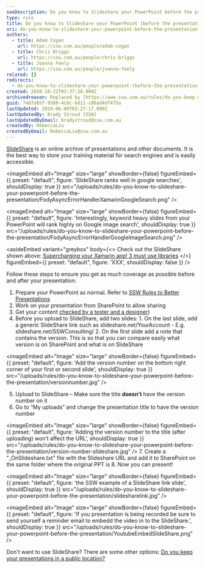 ```yaml
---
seoDescription: Do you know to Slideshare your PowerPoint before the presentation?
type: rule
title: Do you know to Slideshare your PowerPoint (before the presentation)?
uri: do-you-know-to-slideshare-your-powerpoint-before-the-presentation
authors:
  - title: Adam Cogan
    url: https://ssw.com.au/people/adam-cogan
  - title: Chris Briggs
    url: https://ssw.com.au/people/chris-briggs
  - title: Joanna Feely
    url: https://ssw.com.au/people/joanna-feely
related: []
redirects:
  - do-you-know-to-slideshare-your-powerpoint-(before-the-presentation)
created: 2010-10-22T03:37:28.000Z
archivedreason: Replaced by [https://www.ssw.com.au/rules/do-you-keep-your-presentations-in-a-public-location](/rules/do-you-keep-your-presentations-in-a-public-location)
guid: 74d7a85f-9380-4c0c-bd11-c80ad4df475a
lastUpdated: 2024-06-08T03:27:17.000Z
lastUpdatedBy: Brady Stroud [SSW]
lastUpdatedByEmail: bradystroud@ssw.com.au
createdBy: RebeccaLiu
createdByEmail: RebeccaLiu@ssw.com.au
---
```


[SlideShare](http://www.slideshare.net/) is an online archive of presentations and other documents. It is the best way to store your training material for search engines and is easily accessible.

<imageEmbed
  alt="Image"
  size="large"
  showBorder={false}
  figureEmbed={{
    preset: "default",
    figure: 'SlideShare ranks well in google searches',
    shouldDisplay: true
  }}
  src="/uploads/rules/do-you-know-to-slideshare-your-powerpoint-before-the-presentation/FodyAsyncErrorHandlerXamarinGoogleSearch.png"
/>


<imageEmbed
  alt="Image"
  size="large"
  showBorder={false}
  figureEmbed={{
    preset: "default",
    figure: 'Interestingly, keyword heavy slides from your PowerPoint will rank highly on Google image search',
    shouldDisplay: true
  }}
  src="/uploads/rules/do-you-know-to-slideshare-your-powerpoint-before-the-presentation/FodyAsyncErrorHandlerGoogleImageSearch.png"
/>

<asideEmbed
  variant="greybox"
  body={<>
    Check out the SlideShare shown above: [Supercharging your Xamarin app! 3 must use libraries](https://www.slideshare.net/ChrisBriggsy/supercharging-your-xamarin-app-3-must-use-libraries)
  </>}
  figureEmbed={{
    preset: "default",
    figure: 'XXX',
    shouldDisplay: false
  }}
/>

Follow these steps to ensure you get as much coverage as possible before and after your presentation:

1. Prepare your PowerPoint as normal. Refer to [SSW Rules to Better Presentations](/rules-to-better-powerpoint-presentations)
2. Work on your presentation from SharePoint to allow sharing
3. Get your content [checked by a tester and a designer](/do-you-get-your-ppt-tester-to-do-a-test-please-preferably-a-designer))
4. Before you upload to SlideShare, add two slides: 1. On the last slide, add a generic SlideShare link such as slideshare.net/YourAccount - E.g. slideshare.net/SSWConsulting/ 2. On the first slide add a note that contains the version. This is so that you can compare easily what version is on SharePoint and what is on SlideShare

   
<imageEmbed
  alt="Image"
  size="large"
  showBorder={false}
  figureEmbed={{
    preset: "default",
    figure: 'Add the version number on the bottom right corner of your first or second slide',
    shouldDisplay: true
  }}
  src="/uploads/rules/do-you-know-to-slideshare-your-powerpoint-before-the-presentation/versionnumber.jpg"
/>

5. Upload to SlideShare – Make sure the title **doesn’t** have the version number on it
6. Go to “My uploads” and change the presentation title to have the version number
   
<imageEmbed
  alt="Image"
  size="large"
  showBorder={false}
  figureEmbed={{
    preset: "default",
    figure: 'Adding the version number to the title (after uploading) won’t affect the URL',
    shouldDisplay: true
  }}
  src="/uploads/rules/do-you-know-to-slideshare-your-powerpoint-before-the-presentation/version-number-slideshare.jpg"
/>
7. Create a "\_OnSlideshare.txt" file with the Slideshare URL and add it to SharePoint on the same folder where the original PPT is
8. Now you can present!


<imageEmbed
  alt="Image"
  size="large"
  showBorder={false}
  figureEmbed={{
    preset: "default",
    figure: 'the SSW example of a SlideShare link slide',
    shouldDisplay: true
  }}
  src="/uploads/rules/do-you-know-to-slideshare-your-powerpoint-before-the-presentation/slidesharelink.jpg"
/>


<imageEmbed
  alt="Image"
  size="large"
  showBorder={false}
  figureEmbed={{
    preset: "default",
    figure: 'If you presentation is being recorded be sure to send yourself a reminder email to embedd the video in to the SlideShare.',
    shouldDisplay: true
  }}
  src="/uploads/rules/do-you-know-to-slideshare-your-powerpoint-before-the-presentation/YoutubeEmbedSlideShare.png"
/>

Don't want to use SlideShare? There are some other options: [Do you keep your presentations in a public location?](/do-you-keep-your-presentations-in-a-public-location)
